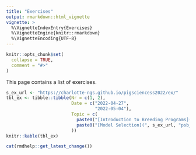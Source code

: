 ```yaml
---
title: "Exercises"
output: rmarkdown::html_vignette
vignette: >
  %\VignetteIndexEntry{Exercises}
  %\VignetteEngine{knitr::rmarkdown}
  %\VignetteEncoding{UTF-8}
---
```


```r
knitr::opts_chunk$set(
  collapse = TRUE,
  comment = "#>"
)
```

This page contains a list of exercises.

```r
s_ex_url <- "https://charlotte-ngs.github.io/pigsciencess2022/ex/"
tbl_ex <- tibble::tibble(Nr = c(1, 2),
                         Date = c("2022-04-27",
                                  "2022-05-04"),
                         Topic = c(
                           paste0("[Introduction to Breeding Programs](", s_ex_url, "psb_ex01.pdf)", collapse = ""),
                           paste0("[Model Selection](", s_ex_url, "psb_ex02.pdf)")
                         ))
knitr::kable(tbl_ex)
```


```r
cat(rmdhelp::get_latest_change())
```